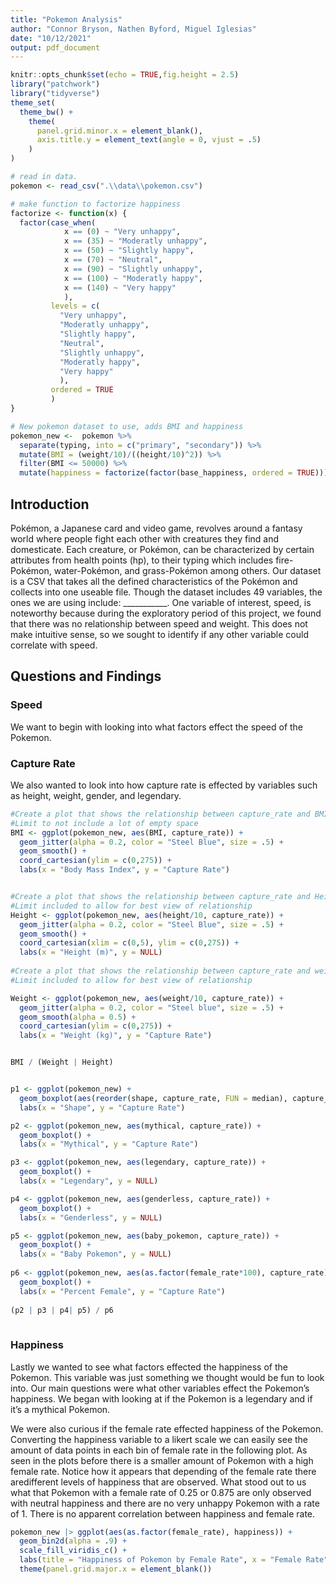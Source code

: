 ```yaml
---
title: "Pokemon Analysis"
author: "Connor Bryson, Nathen Byford, Miguel Iglesias"
date: "10/12/2021"
output: pdf_document
---
```


```r
knitr::opts_chunk$set(echo = TRUE,fig.height = 2.5)
library("patchwork")
library("tidyverse")
theme_set(
  theme_bw() +
    theme(
      panel.grid.minor.x = element_blank(), 
      axis.title.y = element_text(angle = 0, vjust = .5)
    )
)
```


```r
# read in data.
pokemon <- read_csv(".\\data\\pokemon.csv")

# make function to factorize happiness
factorize <- function(x) {
  factor(case_when(
            x == (0) ~ "Very unhappy",
            x == (35) ~ "Moderatly unhappy",
            x == (50) ~ "Slightly happy",
            x == (70) ~ "Neutral",
            x == (90) ~ "Slightly unhappy",
            x == (100) ~ "Moderatly happy",
            x == (140) ~ "Very happy"
            ), 
         levels = c(
           "Very unhappy", 
           "Moderatly unhappy", 
           "Slightly happy",
           "Neutral",
           "Slightly unhappy",
           "Moderatly happy",
           "Very happy"
           ), 
         ordered = TRUE
         )
}

# New pokemon dataset to use, adds BMI and happiness
pokemon_new <-  pokemon %>%
  separate(typing, into = c("primary", "secondary")) %>%
  mutate(BMI = (weight/10)/((height/10)^2)) %>%
  filter(BMI <= 50000) %>%
  mutate(happiness = factorize(factor(base_happiness, ordered = TRUE)))

```

## Introduction

Pokémon, a Japanese card and video game, revolves around a fantasy world where people fight each other with creatures they find and domesticate. Each creature, or Pokémon, can be characterized by certain attributes from health points (hp), to their typing which includes fire-Pokémon, water-Pokémon, and grass-Pokémon among others. Our dataset is a CSV that takes all the defined characteristics of the Pokémon and collects into one useable file. Though the dataset includes 49 variables, the ones we are using include: ___________. One variable of interest, speed, is noteworthy because during the exploratory period of this project, we found that there was no relationship between speed and weight. This does not make intuitive sense, so we sought to identify if any other variable could correlate with speed.

## Questions and Findings

### Speed

We want to begin with looking into what factors effect the speed of the Pokemon. 


### Capture Rate

We also wanted to look into how capture rate is effected by variables such as height, weight, gender, and legendary.

``` r


#Create a plot that shows the relationship between capture_rate and BMI
#Limit to not include a lot of empty space
BMI <- ggplot(pokemon_new, aes(BMI, capture_rate)) +
  geom_jitter(alpha = 0.2, color = "Steel Blue", size = .5) +
  geom_smooth() +
  coord_cartesian(ylim = c(0,275)) +
  labs(x = "Body Mass Index", y = "Capture Rate")


#Create a plot that shows the relationship between capture_rate and Height
#Limit included to allow for best view of relationship
Height <- ggplot(pokemon_new, aes(height/10, capture_rate)) +
  geom_jitter(alpha = 0.2, color = "Steel Blue", size = .5) +
  geom_smooth() +
  coord_cartesian(xlim = c(0,5), ylim = c(0,275)) +
  labs(x = "Height (m)", y = NULL)
  
#Create a plot that shows the relationship between capture_rate and weight
#Limit included to allow for best view of relationship

Weight <- ggplot(pokemon_new, aes(weight/10, capture_rate)) + 
  geom_jitter(alpha = 0.2, color = "Steel blue", size = .5) +
  geom_smooth(alpha = 0.5) +
  coord_cartesian(ylim = c(0,275)) +
  labs(x = "Weight (kg)", y = "Capture Rate")


BMI / (Weight | Height)


p1 <- ggplot(pokemon_new) +
  geom_boxplot(aes(reorder(shape, capture_rate, FUN = median), capture_rate)) +
  labs(x = "Shape", y = "Capture Rate")

p2 <- ggplot(pokemon_new, aes(mythical, capture_rate)) + 
  geom_boxplot() +
  labs(x = "Mythical", y = "Capture Rate")

p3 <- ggplot(pokemon_new, aes(legendary, capture_rate)) + 
  geom_boxplot() +
  labs(x = "Legendary", y = NULL)

p4 <- ggplot(pokemon_new, aes(genderless, capture_rate)) + 
  geom_boxplot() +
  labs(x = "Genderless", y = NULL)

p5 <- ggplot(pokemon_new, aes(baby_pokemon, capture_rate)) + 
  geom_boxplot() +
  labs(x = "Baby Pokemon", y = NULL)
 
p6 <- ggplot(pokemon_new, aes(as.factor(female_rate*100), capture_rate)) +
  geom_boxplot() +
  labs(x = "Percent Female", y = "Capture Rate")
             
(p2 | p3 | p4| p5) / p6
 

```

### Happiness

Lastly we wanted to see what factors effected the happiness of the Pokemon. This variable was just something we thought would be fun to look into. Our main questions were what other variables effect the Pokemon's happiness. We began with looking at if the Pokemon is a legendary and if it's a mythical Pokemon.

We were also curious if the female rate effected happiness of the Pokemon. Converting the happiness variable to a likert scale we can easily see the amount of data points in each bin of female rate in the following plot. As seen in the plots before there is a smaller amount of Pokemon with a high female rate. Notice how it appears that depending of the female rate there aredifferent levels of happiness that are observed. What stood out to us what that Pokemon with a female rate of 0.25 or 0.875 are only observed with neutral happiness and there are no very unhappy Pokemon with a rate of 1. There is no apparent correlation between happiness and female rate.

```r
pokemon_new |> ggplot(aes(as.factor(female_rate), happiness)) +
  geom_bin2d(alpha = .9) +
  scale_fill_viridis_c() +
  labs(title = "Happiness of Pokemon by Female Rate", x = "Female Rate", y = "Happiness") +
  theme(panel.grid.major.x = element_blank())
```

